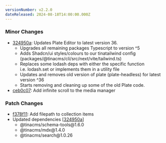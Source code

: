 ```yaml
---
versionNumber: v2.2.0
dateReleased: 2024-08-18T14:00:00.000Z
---
```


### Minor Changes

* [324950a](https://github.com/tinacms/tinacms/commit/324950a4f98cb3c0750de2210cd5dc0b95d4f440): Updates Plate Editor to latest version 36.
  * Upgrades all remaining packages Typescript to version ^5
  * Adds Shadcn/ui styles/colours to our tinatailwind config (packages/@tinacms/cli/src/next/vite/tailwind.ts)
  * Replaces some lodash deps with either the specific function i.e. lodash.set or implements them in a utility file
  * Updates and removes old version of plate (plate-headless) for latest version ^36
  * Starts removing and cleaning up some of the old Plate code.
* [ceb0c07](https://github.com/tinacms/tinacms/commit/ceb0c07dece8cd76ea499df215804bb24e6eabce): Add infinite scroll to the media manager

### Patch Changes

* [f378f11](https://github.com/tinacms/tinacms/commit/f378f114430f9a8e36bc320b6d3a7cbd4f37f508): Add filepath to collection items
* Updated dependencies \[[324950a](https://github.com/tinacms/tinacms/commit/324950a4f98cb3c0750de2210cd5dc0b95d4f440)]
  * @tinacms/schema-tools\@1.6.0
  * @tinacms/mdx\@1.4.0
  * @tinacms/search\@1.0.26
